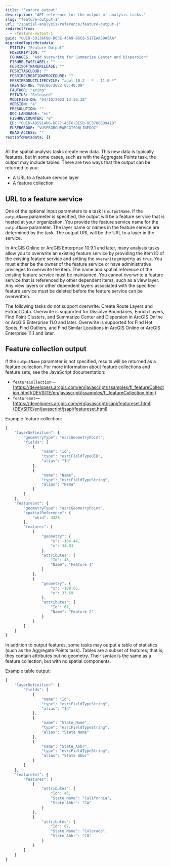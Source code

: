 ```yaml
---
title: "Feature output"
description: "API reference for the output of analysis tasks."
slug: "feature-output-1"
url: "/spatial-analysis/reference/feature-output-1"
redirectFrom:
  - /feature-output-1
guid: "GUID-5D138FBD-D03E-45A9-B6C8-517EAA59A5AA"
migratedTopicMetadata:
  FTITLE: "Feature Output"
  FDESCRIPTION: ""
  FCHANGES: "Add Overwrite for Summarize Center and Dispersion"
  FISHRELEASELABEL: ""
  FESRISOFTWARERELEASE: ""
  FESRITAGCLOUD: ""
  FESRIRECREATIONPROCEDURE: ""
  FESRIPRODUCTLIFECYCLE: "agol 10.2 - * : 11.0-*"
  CREATED-ON: "09/06/2022 05:40:08"
  FAUTHOR: "aring"
  FSTATUS: "Released"
  MODIFIED-ON: "04/10/2023 13:36:38"
  VERSION: "4"
  FRESOLUTION: ""
  DOC-LANGUAGE: "en"
  FISHREVCOUNTER: "8"
  ED: "GUID-AB5914D6-B077-43F6-BE5B-0E37886D941D"
  FUSERGROUP: "VUSERGROUPARCGISONLINEDOC"
  READ-ACCESS: ""
restInfoMetadata: {}
---
```


All the spatial analysis tasks create new data. This new data is typically features, but in some cases, such as with the Aggregate Points task, the output may include tables. There are two ways that the output can be returned to you:

-   A URL to a feature service layer
-   A feature collection

## URL to a feature service

One of the optional input parameters to a task is `outputName`. If the `outputName` parameter is specified, the output will be a feature service that is hosted at your organization. You provide the feature service name for the `outputName` parameter. The layer name or names in the feature service are determined by the task. The output URL will be the URL to a layer in the service.

In ArcGIS Online or ArcGIS Enterprise 10.9.1 and later, many analysis tasks allow you to overwrite an existing feature service by providing the item ID of the existing feature service and setting the `overwrite` property as `true`. You must either be the owner of the feature service or have administrative privileges to overwrite the item. The name and spatial reference of the existing feature service must be maintained. You cannot overwrite a feature service that is referenced by other dependent items, such as a view layer. Any view layers or other dependent layers associated with the specified feature service must be deleted before the feature service can be overwritten.

The following tasks do not support overwrite: Create Route Layers and Extract Data. Overwrite is supported for Dissolve Boundaries, Enrich Layers, Find Point Clusters, and Summarize Center and Dispersion in ArcGIS Online or ArcGIS Enterprise 11.0 and later. Overwrite is supported for Find Hot Spots, Find Outliers, and Find Similar Locations in ArcGIS Online or ArcGIS Enterprise 11.1 and later.

## Feature collection output

If the `outputName` parameter is not specified, results will be returned as a feature collection. For more information about feature collections and feature sets, see the JavaScript documentation:

-   `featureCollection`—[https://developers.arcgis.com/en/javascript/jssamples/fl_featureCollection.html](DEVSITE/en/javascript/jssamples/fl_featureCollection.html)
-   `featureSet`—[https://developers.arcgis.com/en/javascript/jsapi/featureset.html](DEVSITE/en/javascript/jsapi/featureset.html)

Example feature collection:

```javascript
{
    "layerDefinition": {
        "geometryType": "esriGeometryPoint",
        "fields": [
            {
                "name": "Id",
                "type": "esriFieldTypeOID",
                "alias": "Id"
            },
            {
                "name": "Name",
                "type": "esriFieldTypeString",
                "alias": "Name"
            }
        ]
    },
    "featureSet": {
        "geometryType": "esriGeometryPoint",
        "spatialReference": {
            "wkid": 4326
        },
        "features": [
            {
                "geometry": {
                    "x": -104.44,
                    "y": 34.83
                },
                "attributes": {
                    "Id": 43,
                    "Name": "Feature 1"
                }
            },
            {
                "geometry": {
                    "x": -100.65,
                    "y": 33.69
                },
                "attributes": {
                    "Id": 67,
                    "Name": "Feature 2"
                }
            }
        ]
    }
}
```

 

In addition to output features, some tasks may output a table of statistics (such as the Aggregate Points task). Tables are a subset of features; that is, they contain attributes but no geometry. Their syntax is the same as a feature collection, but with no spatial components.

Example table output:

```javascript
{
    "layerDefinition": {
        "fields": [
            {
                "name": "Id",
                "type": "esriFieldTypeString",
                "alias": "Id"
            },
            {
                "name": "State_Name",
                "type": "esriFieldTypeString",
                "alias": "State Name"
            },
            {
                "name": "State_Abbr",
                "type": "esriFieldTypeString",
                "alias": "State Abbr"
            }
        ]
    },
    "featureSet": {
        "features": [
            {
                "attributes": {
                    "Id": 43,
                    "State_Name": "California",
                    "State_Abbr": "CA"
                }
            },
            {
                "attributes": {
                    "Id": 67,
                    "State_Name": "Colorado",
                    "State_Abbr": "CO"
                }
            }
        ]
    }
}
```

 
